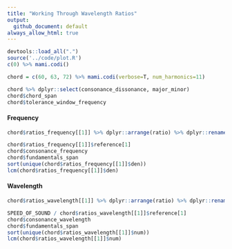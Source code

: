 ```yaml
---
title: "Working Through Wavelength Ratios"
output:
  github_document: default
always_allow_html: true
---
```


```r
devtools::load_all(".")
source('../code/plot.R')
c(0) %>% mami.codi()
```

```r
chord = c(60, 63, 72) %>% mami.codi(verbose=T, num_harmonics=11)
```

```r
chord %>% dplyr::select(consonance_dissonance, major_minor)
chord$chord_span
chord$tolerance_window_frequency
```

#### Frequency

```r
chord$ratios_frequency[[1]] %>% dplyr::arrange(ratio) %>% dplyr::rename(freq=pitch) %>% dplyr::select(-pseudo_ratio)
```

```r
chord$ratios_frequency[[1]]$reference[1]
chord$consonance_frequency
chord$fundamentals_span
sort(unique(chord$ratios_frequency[[1]]$den))
lcm(chord$ratios_frequency[[1]]$den)
```

#### Wavelength


```r
chord$ratios_wavelength[[1]] %>% dplyr::arrange(ratio) %>% dplyr::rename(freq=pitch) %>% dplyr::select(-pseudo_ratio)
```

```r
SPEED_OF_SOUND / chord$ratios_wavelength[[1]]$reference[1]
chord$consonance_wavelength
chord$fundamentals_span
sort(unique(chord$ratios_wavelength[[1]]$num))
lcm(chord$ratios_wavelength[[1]]$num)
```
